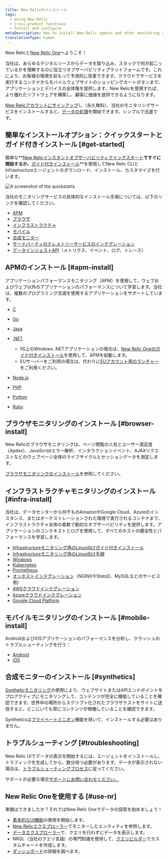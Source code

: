 ```yaml
---
title: New Relicのインストール
tags:
  - Using New Relic
  - Cross-product functions
  - Install and configure
metaDescription: How to install New Relic agents and other monitoring solutions.
translationType: human
---
```



New Relicと[New Relic One](/docs/new-relic-one/introduction-new-relic-one)へようこそ！

当社は、あらゆるデジタルソースからデータを取り込み、スタックで何が起こっているかを理解するのに役立つオブザーバビリティプラットフォームです。これにより、お客様の環境を前もって予測的に改善できます。クラウドでサービスを実行するコンテナからモバイルウェブサイトのショッピングカートボタンまで、アプリケーションとデバイスの全体像を提供します。New Relicを使用すれば、より優れたソフトウェアを構築し、顧客に価値を提供できるようになります。

[New Relicアカウントにサインアップ](https://newrelic.com/signup)し（永久無料）、当社のモニタリングサービスをインストールすると、[データの処理](/docs/data-apis/get-started/nrdb-horsepower-under-hood)を開始できます。シンプルで迅速です。

## 簡単なインストールオプション：クイックスタートとガイド付きインストール [#get-started]

簡単な**[New Relicインスタントオブザーバビリティクイックスタート](https://newrelic.com/instant-observability/)**ですぐに開始するか、**[ガイド付きインストール](/docs/new-relic-one/use-new-relic-one/cross-product-functions/install-configure/new-relic-guided-install-overview/)**を使用してNew Relic CLIとInfrastructureエージェントのダウンロード、インストール、カスタマイズを行います。

<img
  title="Quickstarts landing page"
  alt="A screenshot of the quickstarts"
  src={installNrQuick}
/>

当社のモニタリングサービスの具体的なインストール手順については、以下のリンクを確認してください。

* [APM](#apm-install)
* [ブラウザ](#browser-install)
* [インフラストラクチャ](#infra-install)
* [モバイル](#mobile-install)
* [合成モニター](#synthetics)
* [サードパーティのテレメトリーサービスのインテグレーション](/docs/data-ingest-apis/get-data-new-relic/new-relic-sdks/telemetry-sdks-send-custom-telemetry-data-new-relic#external-data)
* [データインジェストAPI](/docs/data-ingest-apis/get-data-new-relic/getting-started/introduction-new-relic-data-ingest-apis-sdks)（メトリクス、イベント、ログ、トレース）

## APMのインストール [#apm-install]

アプリケーションパフォーマンスモニタリング（APM）を使用して、ウェブおよびウェブ以外のアプリケーションのパフォーマンスについて学習します。当社は、複数のプログラミング言語を使用するアプリケーションをサポートしています。

* [C](/docs/agents/c-sdk/install-configure/install-c-sdk-compile-link-your-code)

* [Go](/docs/agents/go-agent/get-started/get-new-relic-go)

* [Java](/docs/agents/java-agent/installation/install-java-agent)

* [.NET](/docs/agents/net-agent/installation/install-enable-new-relic-net-agent)

  * IIS上のWindows .NETアプリケーションの場合は、[New Relic Oneのガイド付きインストール](https://one.newrelic.com/launcher/nr1-core.home?pane=eyJuZXJkbGV0SWQiOiJucjEtY29yZS5ob21lLXNjcmVlbiJ9&cards%5B0%5D=eyJuZXJkbGV0SWQiOiJucjEtaW5zdGFsbC1uZXdyZWxpYy5ucjEtaW5zdGFsbC1uZXdyZWxpYyIsInBhdGgiOiJhcG0iLCJsYW5ndWFnZSI6ICJkb3RuZXQiLCAicmVjaXBlTmFtZSI6ICJkb3RuZXQtYWdlbnQtaW5zdGFsbGVyIiwgImluaXRpYWxBY3Rpb25JbmRleCI6MiwiYWNjb3VudElkIjpudWxsfQ==)を使用して、APMを起動します。
  * EUサーバーをご利用の場合は、代わりに[EUアカウント用のランチャー](https://one.eu.newrelic.com/launcher/nr1-core.home?pane=eyJuZXJkbGV0SWQiOiJucjEtY29yZS5ob21lLXNjcmVlbiJ9&cards%5B0%5D=eyJuZXJkbGV0SWQiOiJucjEtaW5zdGFsbC1uZXdyZWxpYy5ucjEtaW5zdGFsbC1uZXdyZWxpYyIsInBhdGgiOiJhcG0iLCJsYW5ndWFnZSI6ICJkb3RuZXQiLCAicmVjaXBlTmFtZSI6ICJkb3RuZXQtYWdlbnQtaW5zdGFsbGVyIiwgImluaXRpYWxBY3Rpb25JbmRleCI6MiwiYWNjb3VudElkIjpudWxsfQ==)をご利用ください。

* [Node.js](/docs/agents/nodejs-agent/installation-configuration/install-maintain-nodejs)

* [PHP](/docs/agents/php-agent/installation/php-agent-installation-overview)

* [Python](/docs/apm/agents/python-agent/installation)

* [Ruby](/docs/agents/ruby-agent/installation-configuration/ruby-agent-installation)

## ブラウザモニタリングのインストール [#browser-install]

New Relicのブラウザモニタリングは、ページ閲覧の人気とユーザー満足度（Apdex）、JavaScriptエラー解析、インタラクションイベント、AJAXリクエストなどのウェブページ全体のライフサイクルとセッションデータを測定します。

[ブラウザモニタリングのインストール](/docs/browser/new-relic-browser/installation/install-new-relic-browser-agent)を参照してください。

## インフラストラクチャモニタリングのインストール [#infra-install]

当社は、データセンターから何千ものAmazonやGoogle Cloud、Azureのインスタンス、またはオーケストレーションされた環境で実行されるコンテナまで、インフラストラクチャ全体の柔軟で動的なオブザーバビリティを提供します。アプリケーションのコンテキストとログを使用して、すべてのホストの健全性とパフォーマンスを学習します。

* [Infrastructureモニタリング用のLinux向けガイド付きインストール](https://one.newrelic.com/launcher/nr1-core.explorer?pane=eyJuZXJkbGV0SWQiOiJucjEtY29yZS5saXN0aW5nIn0=&cards%5B0%5D=eyJuZXJkbGV0SWQiOiJucjEtaW5zdGFsbC1uZXdyZWxpYy5ucjEtaW5zdGFsbC1uZXdyZWxpYyIsImFjdGl2ZUNvbXBvbmVudCI6IlZUU09FbnZpcm9ubWVudCIsInBhdGgiOiJndWlkZWQifQ==)
* [Infrastructureモニタリング用のLinux向け手順](/docs/infrastructure/new-relic-infrastructure/installation/install-infrastructure-linux)
* [Windows](/docs/infrastructure/new-relic-infrastructure/installation/install-infrastructure-windows-server)
* [Kubernetes](/docs/integrations/kubernetes-integration/installation/kubernetes-installation-configuration)
* [Prometheus](/docs/integrations/prometheus-integrations)
* [オンホストインテグレーション](/docs/infrastructure/integrations/install-integrations-package)（NGINXやStatsD、MySQLなどのサービス用）
* [AWSクラウドインテグレーション](/docs/infrastructure/amazon-integrations/getting-started/connect-aws-services-infrastructure)
* [Azureクラウドインテグレーション](/docs/infrastructure/microsoft-azure-integrations/getting-started/activate-azure-integrations)
* [Google Cloud Platform](/docs/integrations/google-cloud-platform-integrations/getting-started/connect-google-cloud-platform-services-infrastructure)

## モバイルモニタリングのインストール [#mobile-install]

AndroidおよびiOSアプリケーションのパフォーマンスを分析し、クラッシュのトラブルシューティングを行う：

* [Android](/docs/mobile-monitoring/mobile-monitoring-installation/getting-started/android-installation-configuration)
* [iOS](/docs/mobile-monitoring/mobile-monitoring-installation/getting-started/ios-installation-configuration)

## 合成モニターのインストール [#synthetics]

[Syntheticモニタリング](/docs/synthetics)の使用により、ウェブサイトまたはAPIエンドポイントをプロアクティブにモニタリングして、コンテンツが完全に機能していることを確認できます。世界中の場所からスクリプト化されたブラウザテストをサイトに送信すると、どこにいても常にコンテンツが稼働していることを確認できます。

Syntheticsは[プライベートミニオン](/docs/synthetics/new-relic-synthetics/private-locations/install-configure-private-minions)機能を除いて、インストールする必要はありません。

## トラブルシューティング [#troubleshooting]

New Relic UIでデータの表示を開始するには、エージェントをインストールし、トラフィックを生成してから、数分待つ必要があります。データが表示されない場合は、[トラブルシューティングプロセス](/docs/agents/manage-apm-agents/troubleshooting/not-seeing-data)に従ってください。

サポートが必要な場合[サポートにお問い合わせください。](/docs/new-relic-solutions/solve-common-issues/find-help-use-support-portal)

## New Relic Oneを使用する [#use-nr]

準備はできましたか？それではNew Relic Oneでデータの探索を始めましょう！

* [基本的なUI機能](/docs/new-relic-one/use-new-relic-one/ui-data/basic-ui-features/)の使用を開始します。
* [New Relicエクスプローラー](/docs/new-relic-one/use-new-relic-one/ui-data/new-relic-one-entity-explorer)でモニターしたエンティティを参照します。
* [データエクスプローラー](/docs/query-your-data/explore-query-data/data-explorer/introduction-data-explorer)で、クエリを行わずにデータを表示します。
* NRQL（当社のクエリ言語）の専門知識を使用して、[クエリビルダー](/docs/specify-data-chart#use-advanced)でカスタムチャートを作成します。
* [ダッシュボード](/docs/dashboards/new-relic-one-dashboards/get-started/introduction-new-relic-one-dashboards)の詳細を調べます。